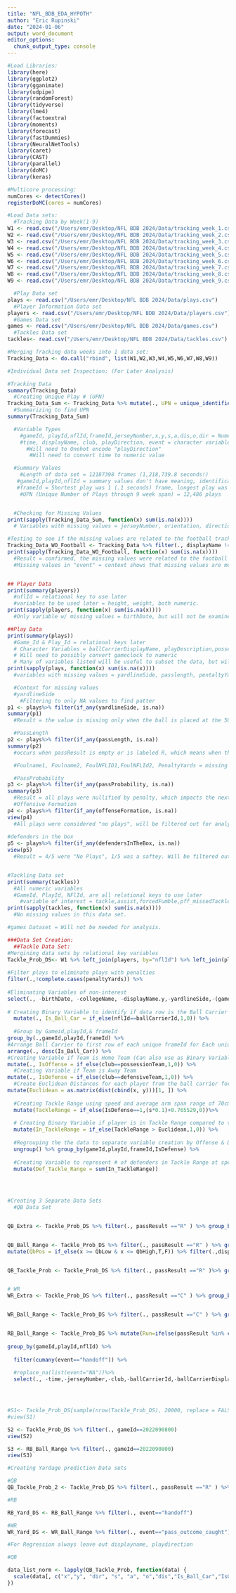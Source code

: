 ```yaml
---
title: "NFL_BDB_EDA_HYPOTH"
author: "Eric Rupinski"
date: "2024-01-06"
output: word_document
editor_options: 
  chunk_output_type: console
---
```

```r
#Load Libraries:
library(here)
library(ggplot2)
library(gganimate)
library(udpipe)
library(randomForest)
library(tidyverse)
library(lme4)
library(factoextra)
library(moments)
library(forecast)
library(fastDummies)
library(NeuralNetTools)
library(caret)
library(CAST)
library(parallel)
library(doMC)
library(keras)

#Multicore processing:
numCores <- detectCores()
registerDoMC(cores = numCores)

#Load Data sets:
  #Tracking Data by Week(1-9)
W1 <- read.csv("/Users/emr/Desktop/NFL BDB 2024/Data/tracking_week_1.csv")
W2 <- read.csv("/Users/emr/Desktop/NFL BDB 2024/Data/tracking_week_2.csv")
W3 <- read.csv("/Users/emr/Desktop/NFL BDB 2024/Data/tracking_week_3.csv")
W4 <- read.csv("/Users/emr/Desktop/NFL BDB 2024/Data/tracking_week_4.csv")
W5 <- read.csv("/Users/emr/Desktop/NFL BDB 2024/Data/tracking_week_5.csv")
W6 <- read.csv("/Users/emr/Desktop/NFL BDB 2024/Data/tracking_week_6.csv")
W7 <- read.csv("/Users/emr/Desktop/NFL BDB 2024/Data/tracking_week_7.csv")
W8 <- read.csv("/Users/emr/Desktop/NFL BDB 2024/Data/tracking_week_8.csv")
W9 <- read.csv("/Users/emr/Desktop/NFL BDB 2024/Data/tracking_week_9.csv")

  #Play Data set
plays <- read.csv("/Users/emr/Desktop/NFL BDB 2024/Data/plays.csv")
  #Player Information Data set
players <- read.csv("/Users/emr/Desktop/NFL BDB 2024/Data/players.csv")
  #Games Data set
games <- read.csv("/Users/emr/Desktop/NFL BDB 2024/Data/games.csv")
  #Tackles Data set 
tackles<- read.csv("/Users/emr/Desktop/NFL BDB 2024/Data/tackles.csv")

#Merging Tracking data weeks into 1 data set:
Tracking_Data <- do.call("rbind", list(W1,W2,W3,W4,W5,W6,W7,W8,W9))
```

```r
#Individual Data set Inspection: (For Later Analysis)

#Tracking Data
summary(Tracking_Data)
  #Creating Unique Play # (UPN)
Tracking_Data_Sum <- Tracking_Data %>% mutate(., UPN = unique_identifier(., fields = c("gameId","playId")))
  #Summarizing to find UPN
summary(Tracking_Data_Sum)

  #Variable Types 
    #gameId, playId,nflId,frameId,jerseyNumber,x,y,s,a,dis,o,dir = Numeric variables
    #time, displayName, club, playDirection, event = character variable 
      #Will need to Onehot encode "playDirection"
       #Will need to convert time to numeric value 

  #Summary Values
    #Length of data set = 12187398 frames (1,218,739.8 seconds!)
   #gameId,playId,nflId = summary values don't have meaning, identification variables
   #frameId = Shortest play was 1 (.1 seconds) frame, longest play was 164 frames (16.4 seconds), unless there is a mistake. Mean value of play legnth was 25.5 frame lengths (~2.5 seconds)
    #UPN (Unique Number of Plays through 9 week span) = 12,486 plays


  #Checking for Missing Values 
print(sapply(Tracking_Data_Sum, function(x) sum(is.na(x))))
  # Variables with missing values = jerseyNumber, orientation, direction, event. But every variables except for event has the same number of missing values

#Testing to see if the missing values are related to the football tracking
Tracking_Data_WO_Football <- Tracking_Data %>% filter(., displayName != "football")
print(sapply(Tracking_Data_WO_Football, function(x) sum(is.na(x))))
  #Result = confirmed, the missing values were related to the football tracking (with the exception of events)
  #Missing values in "event" = context shows that missing values are moments of the play that did not have a noteworthy event occur yet (middle of the play)


## Player Data
print(summary(players))
  #nflId = relational key to use later
  #variables to be used later = height, weight, both numeric. 
print(sapply(players, function(x) sum(is.na(x))))
  #Only variable w/ missing values = birthDate, but will not be examined in analysis, so can disregard. Height & Weight = NO missing values. 

##Play Data
print(summary(plays))
  #Game_Id & Play_Id = relational keys later
  # Character Variables = ballCarrierDisplayName, playDescription,possessionTeam,defensiveTeam,yardlineSide,GameClock,passResult,playnullifiedbyPenalty,offenseFormation,foulname1,foulname2,foulNFLId1,fouldNFLId2
  # Will need to possibly convert gameclock to numeric
  # Many of variables listed will be useful to subset the data, but will not be needed for analysis except for offseFormation & passResult
print(sapply(plays, function(x) sum(is.na(x))))
  #variables with missing values = yardlineSide, passlength, pentaltyYards,offenseFormation defendersinthebox, passprobability, expectedpointsAdded, Foulname1, Foulname2,FounNFLId1,FoulNFLId2.

  #Context for missing values
  #yardlineSide
    #Filtering to only NA values to find patter
p1 <- plays%>% filter(if_any(yardlineSide, is.na))
summary(p1)
  #Result = the value is missing only when the ball is placed at the 50 yardline, & therefore is exactly in the middle. 

  #PassLength
p2 <- plays%>% filter(if_any(passLength, is.na))
summary(p2)
  #occurs when passResult is empty or is labeled R, which means when the ball is rushed on purpose, or was a QB scramble (so not a passing play)

  #Foulname1, Foulname2, FoulNFLID1,FoulNFLId2, PenaltyYards = missing values when no foul occur for the labeled foul variables with "1" and 2 fouls did not occur with variables "2" label. 

  #PassProbability
p3 <- plays%>% filter(if_any(passProbability, is.na))
summary(p3)
  #Result = all plays were nullified by penalty, which impacts the next, will be filted out for analysis
  #Offensive Formation
p4 <- plays%>% filter(if_any(offenseFormation, is.na))
view(p4)
  #All plays were considered "no plays", will be filtered out for analysis
  
#defenders in the box
p5 <- plays%>% filter(if_any(defendersInTheBox, is.na))
view(p5)
  #Result = 4/5 were "No Plays", 1/5 was a saftey. Will be filtered out during analysis. 


#Tackling Data set
print(summary(tackles))
  #All numeric variables
  #GameId, PlayId, NFlId, are all relational keys to use later
    #variable of interest = tackle,assist,forcedFumble,pff_missedTackle
print(sapply(tackles, function(x) sum(is.na(x))))
  #No missing values in this data set. 

#games Dataset = Will not be needed for analysis. 
```


```r
###Data Set Creation:
  ##Tackle Data Set:
#Mergining data sets by relational key variables
Tackle_Prob_DS<- W1 %>% left_join(players, by="nflId") %>% left_join(plays, by = c("gameId","playId")) %>% left_join(tackles, by = c("gameId","playId","nflId")) %>% 
  
#Filter plays to eliminate plays with penalties
filter(.,!complete.cases(penaltyYards)) %>% 
  
#Eliminating Variables of non-interest
select(., -birthDate, -collegeName, -displayName.y,-yardlineSide,-(gameClock:preSnapVisitorScore),-(penaltyYards:prePenaltyPlayResult),-playNullifiedByPenalty,-(preSnapHomeTeamWinProbability:foulNFLId2)) %>%
  
# Creating Binary Variable to identify if data row is the Ball Carrier on the play 
  mutate(., Is_Ball_Car = if_else(nflId==ballCarrierId,1,0)) %>%
  
  #Group by Gameid,playId,& frameId
group_by(.,gameId,playId,frameId) %>%
#Arrange Ball Carrier to first row of each unique frameId for Each unique gameId & playId
arrange(., desc(Is_Ball_Car)) %>% 
#Creating Variable if Team is Home Team (Can also use as Binary Variable if player is on the same team as ball carrier)
mutate(., IsOffense = if_else(club==possessionTeam,1,0)) %>%
  #Creating Variable if Team is Away Team
mutate(., IsDefense = if_else(club==defensiveTeam,1,0)) %>%
  #Create Euclidean Distances for each player from the ball carrier for matching frameId locations (ball carrier is always first row when grouped by variables above)
mutate(Euclidean = as.matrix(dist(cbind(x, y)))[1, ]) %>%
  
  #Creating Tackle Range using speed and average arm span range of 70cm converted into yards = 0.765529 (Only calculating for Defense)
  mutate(TackleRange = if_else(IsDefense==1,(s*0.1)+0.765529,0))%>% 
  
  # Creating Binary Variable if player is in Tackle Range compared to their location from the ball carrier
  mutate(In_TackleRange = if_else(TackleRange > Euclidean,1,0)) %>% 
  
  #Regrouping the the data to separate variable creation by Offense & Defense for each unique Game&Play&Frame
  ungroup() %>% group_by(gameId,playId,frameId,IsDefense) %>% 
  
  #Creating Variable to represent # of defenders in Tackle Range at specific given frame
  mutate(Def_Tackle_Range = sum(In_TackleRange))
  
  


#Creating 3 Separate Data Sets
  #QB Data Set


QB_Extra <- Tackle_Prob_DS %>% filter(., passResult =="R" ) %>% group_by(gameId,playId,frameId) %>% filter(., position =="QB")%>% mutate(QbLow= x-0.5) %>% mutate(QbHigh = x+0.5) %>% select(., gameId,playId,frameId,QbLow,QbHigh)


QB_Ball_Range <- Tackle_Prob_DS %>% filter(., passResult =="R" ) %>% group_by(gameId,playId,frameId) %>% left_join(QB_Extra,join_by("gameId","playId","frameId")) %>%
mutate(QbPos = if_else(x >= QbLow & x <= QbHigh,T,F)) %>% filter(.,displayName.x =="football") %>% select(., gameId,playId,frameId,QbPos)


QB_Tackle_Prob <- Tackle_Prob_DS %>% filter(., passResult =="R" )%>% group_by(gameId,playId,frameId) %>% left_join(QB_Ball_Range, join_by("gameId","playId","frameId")) %>% filter(., QbPos==T) %>% select(., -time,-jerseyNumber,-club,-ballCarrierId,-ballCarrierDisplayName,-playDescription,-possessionTeam,-defensiveTeam,-yardlineNumber,-passResult,-passLength,-QbPos) %>% replace_na(list(event="NA")) %>% mutate(Tackle_ADJ = if_else(event %in% c("fumble","out_of_bounds","qb_slide","tackle"),"TKL",NA)) %>% select(.,-event,-height)


# WR
WR_Extra <- Tackle_Prob_DS %>% filter(., passResult =="C" ) %>% group_by(gameId,playId,frameId) %>% filter(., Is_Ball_Car==1)%>% mutate(WRLow= x-0.5) %>% mutate(WRHigh = x+0.5) %>% select(., gameId,playId,frameId,WRLow,WRHigh)


WR_Ball_Range <- Tackle_Prob_DS %>% filter(., passResult =="C" ) %>% group_by(gameId,playId,frameId) %>% left_join(WR_Extra,join_by("gameId","playId","frameId")) %>% group_by(gameId,playId,nflId) %>% filter(cumany(event=="pass_outcome_caught")) %>%  replace_na(list(event="NA"))%>% select(., -time,-jerseyNumber,-club,-ballCarrierId,-ballCarrierDisplayName,-playDescription,-possessionTeam,-defensiveTeam,-yardlineNumber,-passResult,-passLength,-WRLow,-WRHigh)


RB_Ball_Range <- Tackle_Prob_DS %>% mutate(Run=ifelse(passResult %in% c("R","C"),"NR","R")) %>% filter(., Run=="R") %>%  
  
group_by(gameId,playId,nflId) %>% 
  
  filter(cumany(event=="handoff")) %>%  
  
  #replace_na(list(event="NA"))%>% 
  select(., -time,-jerseyNumber,-club,-ballCarrierId,-ballCarrierDisplayName,-playDescription,-possessionTeam,-defensiveTeam,-yardlineNumber,-passResult,-passLength,-Run)




#S1<- Tackle_Prob_DS[sample(nrow(Tackle_Prob_DS), 20000, replace = FALSE, prob = NULL),]
#view(S1)

S2 <- Tackle_Prob_DS %>% filter(., gameId==2022090800)
view(S2)

S3 <- RB_Ball_Range %>% filter(., gameId==2022090800)
view(S3)
```

```r
#Creating Yardage prediction Data sets 

#QB
QB_Tackle_Prob_2 <- Tackle_Prob_DS %>% filter(., passResult =="R" ) %>% filter(., event=="run") %>% select(., -time,-jerseyNumber,-club,-ballCarrierId,-ballCarrierDisplayName,-playDescription,-possessionTeam,-defensiveTeam,-yardlineNumber,-passResult,-passLength)

#RB

RB_Yard_DS <- RB_Ball_Range %>% filter(., event=="handoff")

#WR 
WR_Yard_DS <- WR_Ball_Range %>% filter(., event=="pass_outcome_caught")
```



```r
#For Regression always leave out displayname, playdirection

#QB

data_list_norm <- lapply(QB_Tackle_Prob, function(data) {
  scale(data[, c("x","y", "dir", "s", "a", "o","dis","Is_Ball_Car","IsOffense","IsDefense","Euclidean","TackleRange","Def_Tackle_Range")])
})

```

